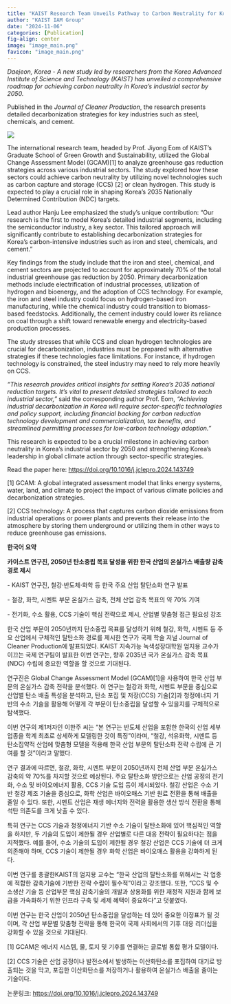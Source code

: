 ```yaml
---
title: "KAIST Research Team Unveils Pathway to Carbon Neutrality for Korea's Industrial Sector"
author: "KAIST IAM Group"
date: "2024-11-06"
categories: [Publication]
fig-align: center
image: "image_main.png"
favicon: "image_main.png"
---
```


*Daejeon, Korea - A new study led by researchers from the Korea Advanced Institute of Science and Technology (KAIST) has unveiled a comprehensive roadmap for achieving carbon neutrality in Korea’s industrial sector by 2050.*

Published in the *Journal of Cleaner Production*, the research presents detailed decarbonization strategies for key industries such as steel, chemicals, and cement.

![](image_main.png){fig-align="center"}

The international research team, headed by Prof. Jiyong Eom of KAIST’s Graduate School of Green Growth and Sustainability, utilized the Global Change Assessment Model (GCAM)\[1\] to analyze greenhouse gas reduction strategies across various industrial sectors. The study explored how these sectors could achieve carbon neutrality by utilizing novel technologies such as carbon capture and storage (CCS) \[2\] or clean hydrogen. This study is expected to play a crucial role in shaping Korea’s 2035 Nationally Determined Contribution (NDC) targets.

Lead author Hanju Lee emphasized the study's unique contribution: "Our research is the first to model Korea’s detailed industrial segments, including the semiconductor industry, a key sector. This tailored approach will significantly contribute to establishing decarbonization strategies for Korea’s carbon-intensive industries such as iron and steel, chemicals, and cement."

Key findings from the study include that the iron and steel, chemical, and cement sectors are projected to account for approximately 70% of the total industrial greenhouse gas reduction by 2050. Primary decarbonization methods include electrification of industrial processes, utilization of hydrogen and bioenergy, and the adoption of CCS technology. For example, the iron and steel industry could focus on hydrogen-based iron manufacturing, while the chemical industry could transition to biomass-based feedstocks. Additionally, the cement industry could lower its reliance on coal through a shift toward renewable energy and electricity-based production processes.

The study stresses that while CCS and clean hydrogen technologies are crucial for decarbonization, industries must be prepared with alternative strategies if these technologies face limitations. For instance, if hydrogen technology is constrained, the steel industry may need to rely more heavily on CCS.

*"This research provides critical insights for setting Korea’s 2035 national reduction targets. It’s vital to present detailed strategies tailored to each industrial sector,"* said the corresponding author Prof. Eom, *"Achieving industrial decarbonization in Korea will require sector-specific technologies and policy support, including financial backing for carbon reduction technology development and commercialization, tax benefits, and streamlined permitting processes for low-carbon technology adoption."*

This research is expected to be a crucial milestone in achieving carbon neutrality in Korea’s industrial sector by 2050 and strengthening Korea’s leadership in global climate action through sector-specific strategies.

Read the paper here: <https://doi.org/10.1016/j.jclepro.2024.143749>

\[1\] GCAM: A global integrated assessment model that links energy systems, water, land, and climate to project the impact of various climate policies and decarbonization strategies.

\[2\] CCS technology: A process that captures carbon dioxide emissions from industrial operations or power plants and prevents their release into the atmosphere by storing them underground or utilizing them in other ways to reduce greenhouse gas emissions.

**한국어 요약** 

**카이스트 연구진, 2050년 탄소중립 목표 달성을 위한 한국 산업의 온실가스 배출량 감축경로 제시**

\- KAIST 연구진, 철강·반도체·화학 등 한국 주요 산업 탈탄소화 연구 발표

\- 철강, 화학, 시멘트 부문 온실가스 감축, 전체 산업 감축 목표의 약 70% 기여

\- 전기화, 수소 활용, CCS 기술이 핵심 전략으로 제시, 산업별 맞춤형 접근 필요성 강조

한국 산업 부문이 2050년까지 탄소중립 목표를 달성하기 위해 철강, 화학, 시멘트 등 주요 산업에서 구체적인 탈탄소화 경로를 제시한 연구가 국제 학술 저널 Journal of Cleaner Production에 발표되었다. KAIST 지속가능 녹색성장대학원 엄지용 교수가 이끄는 국제 연구팀이 발표한 이번 연구는, 향후 2035년 국가 온실가스 감축 목표(NDC) 수립에 중요한 역할을 할 것으로 기대된다.

연구진은 Global Change Assessment Model (GCAM)\[1\]을 사용하여 한국 산업 부문의 온실가스 감축 전략을 분석했다. 이 연구는 철강과 화학, 시멘트 부문을 중심으로 산업별 탄소 배출 특성을 분석하고, 탄소 포집 및 저장(CCS) 기술\[2\]과 청정에너지 기반의 수소 기술을 활용해 어떻게 각 부문이 탄소중립을 달성할 수 있을지를 구체적으로 탐색했다.

이번 연구의 제1저자인 이한주 씨는 "본 연구는 반도체 산업을 포함한 한국의 산업 세부 업종을 학계 최초로 상세하게 모델링한 것이 특징"이라며, "철강, 석유화학, 시멘트 등 탄소집약적 산업에 맞춤형 모델을 적용해 한국 산업 부문의 탈탄소화 전략 수립에 큰 기여를 할 것"이라고 말했다.

연구 결과에 따르면, 철강, 화학, 시멘트 부문이 2050년까지 전체 산업 부문 온실가스 감축의 약 70%를 차지할 것으로 예상된다. 주요 탈탄소화 방안으로는 산업 공정의 전기화, 수소 및 바이오에너지 활용, CCS 기술 도입 등이 제시되었다. 철강 산업은 수소 기반 철강 제조 기술을 중심으로, 화학 산업은 바이오매스 기반 원료 전환을 통해 배출을 줄일 수 있다. 또한, 시멘트 산업은 재생 에너지와 전력을 활용한 생산 방식 전환을 통해 석탄 의존도를 크게 낮출 수 있다.

특히 연구는 CCS 기술과 청정에너지 기반 수소 기술이 탈탄소화에 있어 핵심적인 역할을 하지만, 두 기술의 도입이 제한될 경우 산업별로 다른 대응 전략이 필요하다는 점을 지적했다. 예를 들어, 수소 기술의 도입이 제한될 경우 철강 산업은 CCS 기술에 더 크게 의존해야 하며, CCS 기술이 제한될 경우 화학 산업은 바이오매스 활용을 강화하게 된다.

이번 연구를 총괄한KAIST의 엄지용 교수는 "한국 산업의 탈탄소화를 위해서는 각 업종에 적합한 감축기술에 기반한 전략 수립이 필수적"이라고 강조했다. 또한, "CCS 및 수소생산 기술 등 산업부문 핵심 감축기술의 개발과 상용화를 위한 재정적 지원과 함께 보급을 가속화하기 위한 인프라 구축 및 세제 혜택이 중요하다"고 덧붙였다.

이번 연구는 한국 산업이 2050년 탄소중립을 달성하는 데 있어 중요한 이정표가 될 것이며, 각 산업 부문별 맞춤형 전략을 통해 한국이 국제 사회에서의 기후 대응 리더십을 강화할 수 있을 것으로 기대된다.

\[1\] GCAM은 에너지 시스템, 물, 토지 및 기후를 연결하는 글로벌 통합 평가 모델이다.

\[2\] CCS 기술은 산업 공정이나 발전소에서 발생하는 이산화탄소를 포집하여 대기로 방출되는 것을 막고, 포집한 이산화탄소를 저장하거나 활용하여 온실가스 배출을 줄이는 기술이다.

논문링크: <https://doi.org/10.1016/j.jclepro.2024.143749>
